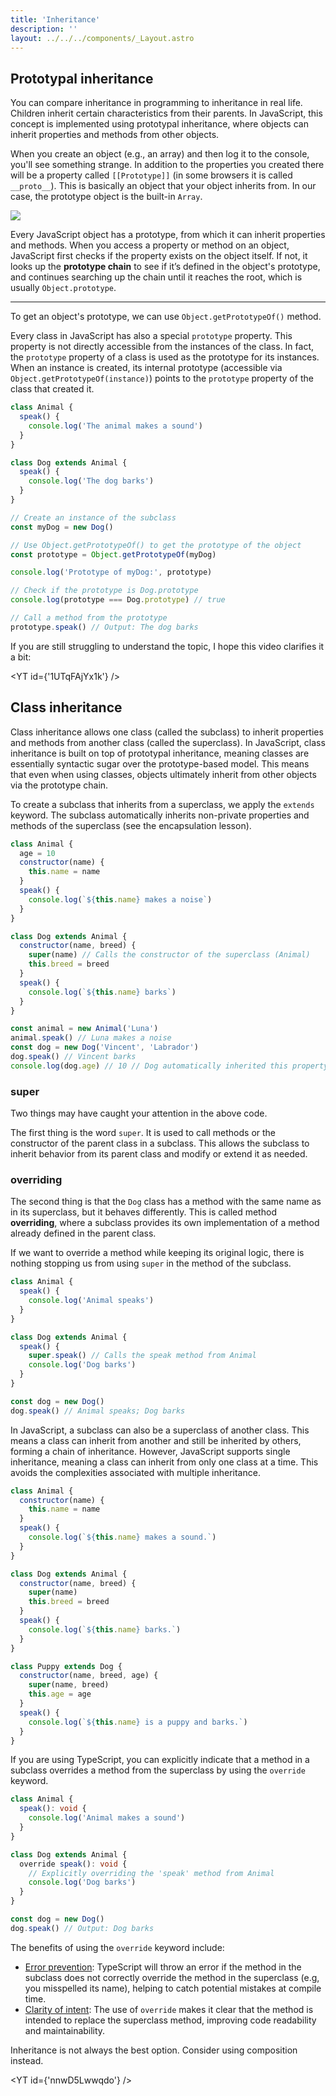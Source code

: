 ```yaml
---
title: 'Inheritance'
description: ''
layout: ../../../components/_Layout.astro
---
```



## Prototypal inheritance

You can compare inheritance in programming to inheritance in real life. Children inherit certain characteristics from their parents. In JavaScript, this concept is implemented using prototypal inheritance, where objects can inherit properties and methods from other objects.

When you create an object (e.g., an array) and then log it to the console, you'll see something strange. In addition to the properties you created there will be a property called <code>[[Prototype]]</code> (in some browsers it is called `__proto__`). This is basically an object that your object inherits from. In our case, the prototype object is the built-in <code>Array</code>.

<Img src={console} />

Every JavaScript object has a prototype, from which it can inherit properties and methods. When you access a property or method on an object, JavaScript first checks if the property exists on the object itself. If not, it looks up the <b>prototype chain</b> to see if it’s defined in the object's prototype, and continues searching up the chain until it reaches the root, which is usually <code>Object.prototype</code>.

<hr />

To get an object's prototype, we can use <code>Object.getPrototypeOf()</code> method.

Every class in JavaScript has also a special <code>prototype</code> property. This property is not directly accessible from the instances of the class. In fact, the <code>prototype</code> property of a class is used as the prototype for its instances. When an instance is created, its internal prototype (accessible via <code>Object.getPrototypeOf(instance)</code>) points to the <code>prototype</code> property of the class that created it.

```javascript
class Animal {
  speak() {
    console.log('The animal makes a sound')
  }
}

class Dog extends Animal {
  speak() {
    console.log('The dog barks')
  }
}

// Create an instance of the subclass
const myDog = new Dog()

// Use Object.getPrototypeOf() to get the prototype of the object
const prototype = Object.getPrototypeOf(myDog)

console.log('Prototype of myDog:', prototype)

// Check if the prototype is Dog.prototype
console.log(prototype === Dog.prototype) // true

// Call a method from the prototype
prototype.speak() // Output: The dog barks
```

If you are still struggling to understand the topic, I hope this video clarifies it a bit:

<YT id={'1UTqFAjYx1k'} />

## Class inheritance

Class inheritance allows one class (called the subclass) to inherit properties and methods from another class (called the superclass). In JavaScript, class inheritance is built on top of prototypal inheritance, meaning classes are essentially syntactic sugar over the prototype-based model. This means that even when using classes, objects ultimately inherit from other objects via the prototype chain.

To create a subclass that inherits from a superclass, we apply the <code>extends</code> keyword. The subclass automatically inherits non-private properties and methods of the superclass (see the encapsulation lesson).

```javascript
class Animal {
  age = 10
  constructor(name) {
    this.name = name
  }
  speak() {
    console.log(`${this.name} makes a noise`)
  }
}

class Dog extends Animal {
  constructor(name, breed) {
    super(name) // Calls the constructor of the superclass (Animal)
    this.breed = breed
  }
  speak() {
    console.log(`${this.name} barks`)
  }
}

const animal = new Animal('Luna')
animal.speak() // Luna makes a noise
const dog = new Dog('Vincent', 'Labrador')
dog.speak() // Vincent barks
console.log(dog.age) // 10 // Dog automatically inherited this property from Animal.
```

### super

Two things may have caught your attention in the above code.

The first thing is the word <code>super</code>. It is used to call methods or the constructor of the parent class in a subclass. This allows the subclass to inherit behavior from its parent class and modify or extend it as needed.

### overriding

The second thing is that the <code>Dog</code> class has a method with the same name as in its superclass, but it behaves differently. This is called method <b>overriding</b>, where a subclass provides its own implementation of a method already defined in the parent class.

If we want to override a method while keeping its original logic, there is nothing stopping us from using <code>super</code> in the method of the subclass.

```javascript
class Animal {
  speak() {
    console.log('Animal speaks')
  }
}

class Dog extends Animal {
  speak() {
    super.speak() // Calls the speak method from Animal
    console.log('Dog barks')
  }
}

const dog = new Dog()
dog.speak() // Animal speaks; Dog barks
```

In JavaScript, a subclass can also be a superclass of another class. This means a class can inherit from another and still be inherited by others, forming a chain of inheritance. However, JavaScript supports single inheritance, meaning a class can inherit from only one class at a time. This avoids the complexities associated with multiple inheritance.

```javascript
class Animal {
  constructor(name) {
    this.name = name
  }
  speak() {
    console.log(`${this.name} makes a sound.`)
  }
}

class Dog extends Animal {
  constructor(name, breed) {
    super(name)
    this.breed = breed
  }
  speak() {
    console.log(`${this.name} barks.`)
  }
}

class Puppy extends Dog {
  constructor(name, breed, age) {
    super(name, breed)
    this.age = age
  }
  speak() {
    console.log(`${this.name} is a puppy and barks.`)
  }
}
```

<Aside type="tip">

If you are using TypeScript, you can explicitly indicate that a method in a subclass overrides a method from the superclass by using the <code>override</code> keyword.

```typescript
class Animal {
  speak(): void {
    console.log('Animal makes a sound')
  }
}

class Dog extends Animal {
  override speak(): void {
    // Explicitly overriding the 'speak' method from Animal
    console.log('Dog barks')
  }
}

const dog = new Dog()
dog.speak() // Output: Dog barks
```

The benefits of using the <code>override</code> keyword include:

- <u>Error prevention</u>: TypeScript will throw an error if the method in the
  subclass does not correctly override the method in the superclass (e.g, you
  misspelled its name), helping to catch potential mistakes at compile time.
- <u>Clarity of intent</u>: The use of <code>override</code> makes it clear that
  the method is intended to replace the superclass method, improving code
  readability and maintainability.

</Aside>

<Aside type="caution">

Inheritance is not always the best option. Consider using composition instead.

<YT id={'nnwD5Lwwqdo'} />

</Aside>
